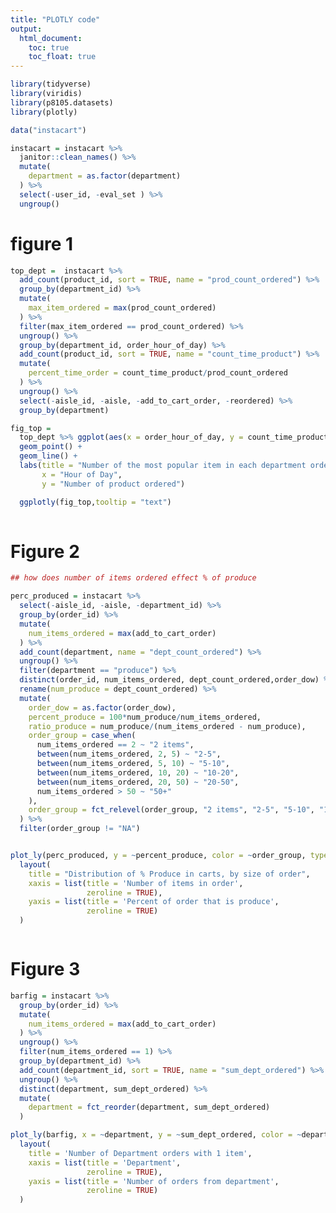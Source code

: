 ```yaml
---
title: "PLOTLY code"
output: 
  html_document:
    toc: true
    toc_float: true
---
```


```r

library(tidyverse)
library(viridis)
library(p8105.datasets)
library(plotly)


```


```r
data("instacart")

instacart = instacart %>% 
  janitor::clean_names() %>% 
  mutate(
    department = as.factor(department)
  ) %>% 
  select(-user_id, -eval_set ) %>% 
  ungroup()


```


# figure 1
```r


top_dept =  instacart %>% 
  add_count(product_id, sort = TRUE, name = "prod_count_ordered") %>% 
  group_by(department_id) %>% 
  mutate(
    max_item_ordered = max(prod_count_ordered)
  ) %>% 
  filter(max_item_ordered == prod_count_ordered) %>% 
  ungroup() %>% 
  group_by(department_id, order_hour_of_day) %>% 
  add_count(product_id, sort = TRUE, name = "count_time_product") %>% 
  mutate(
    percent_time_order = count_time_product/prod_count_ordered
  ) %>% 
  ungroup() %>% 
  select(-aisle_id, -aisle, -add_to_cart_order, -reordered) %>% 
  group_by(department)

fig_top = 
  top_dept %>% ggplot(aes(x = order_hour_of_day, y = count_time_product, color = department, text = paste0(department, product_name))) +
  geom_point() + 
  geom_line() +
  labs(title = "Number of the most popular item in each department ordered per hour",
       x = "Hour of Day",
       y = "Number of product ordered")

  ggplotly(fig_top,tooltip = "text") 
  


```


# Figure 2

```r

## how does number of items ordered effect % of produce

perc_produced = instacart %>% 
  select(-aisle_id, -aisle, -department_id) %>% 
  group_by(order_id) %>% 
  mutate(
    num_items_ordered = max(add_to_cart_order)
  ) %>%   
  add_count(department, name = "dept_count_ordered") %>% 
  ungroup() %>% 
  filter(department == "produce") %>% 
  distinct(order_id, num_items_ordered, dept_count_ordered,order_dow) %>% 
  rename(num_produce = dept_count_ordered) %>% 
  mutate(
    order_dow = as.factor(order_dow),
    percent_produce = 100*num_produce/num_items_ordered,
    ratio_produce = num_produce/(num_items_ordered - num_produce),
    order_group = case_when(
      num_items_ordered == 2 ~ "2 items",
      between(num_items_ordered, 2, 5) ~ "2-5",
      between(num_items_ordered, 5, 10) ~ "5-10",
      between(num_items_ordered, 10, 20) ~ "10-20",
      between(num_items_ordered, 20, 50) ~ "20-50",
      num_items_ordered > 50 ~ "50+"
    ),
    order_group = fct_relevel(order_group, "2 items", "2-5", "5-10", "10-20", "20-50", "50+")
  ) %>% 
  filter(order_group != "NA")


plot_ly(perc_produced, y = ~percent_produce, color = ~order_group, type = "box", colors = "Set2") %>% 
  layout(
    title = "Distribution of % Produce in carts, by size of order",
    xaxis = list(title = 'Number of items in order',
                 zeroline = TRUE),
    yaxis = list(title = 'Percent of order that is produce',
                 zeroline = TRUE)
  )



```



# Figure 3


```r


barfig = instacart %>% 
  group_by(order_id) %>% 
  mutate(
    num_items_ordered = max(add_to_cart_order)
  ) %>% 
  ungroup() %>% 
  filter(num_items_ordered == 1) %>% 
  group_by(department_id) %>% 
  add_count(department_id, sort = TRUE, name = "sum_dept_ordered") %>% 
  ungroup() %>% 
  distinct(department, sum_dept_ordered) %>% 
  mutate(
    department = fct_reorder(department, sum_dept_ordered)
  )

plot_ly(barfig, x = ~department, y = ~sum_dept_ordered, color = ~department, type = "bar", colors = "Set1") %>% 
  layout(
    title = 'Number of Department orders with 1 item',
    xaxis = list(title = 'Department',
                 zeroline = TRUE),
    yaxis = list(title = 'Number of orders from department',
                 zeroline = TRUE)
  )


```